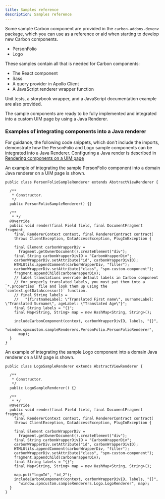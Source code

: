 ```yaml
---
title: Samples reference
description: Samples reference
---
```


Some sample Carbon component are provided in the `carbon-addons-devenv` package, which you can use as a reference or aid when starting to develop new Carbon components.

- PersonFolio
- Logo

These samples contain all that is needed for Carbon components:

- The React component
- Sass
- A query provider in Apollo Client
- A JavaScript renderer wrapper function

Unit tests, a storybook wrapper, and a JavaScript documentation example are also provided.

The sample components are ready to be fully implemented and integrated into a custom UIM page by using a Java Renderer.

### Examples of integrating components into a Java renderer

For guidance, the following code snippets, which don't include the imports, demonstrate how the PersonFolio and Logo sample components can be integrated into a Java Renderer. Configuring a Java render is described in [Rendering components on a UIM page](spm-uim-integration)

An example of integrating the sample PersonFolio component into a domain Java renderer on a UIM page is shown.

```
public class PersonFolioSampleRenderer extends AbstractViewRenderer {

  /**
   * Constructor.
   */
  public PersonFolioSampleRenderer() {}

  /**
   * */
  @Override
  public void render(final Field field, final DocumentFragment fragment,
    final RendererContext context, final RendererContract contract)
    throws ClientException, DataAccessException, PlugInException {

    final Element carbonWrapperDiv =
      fragment.getOwnerDocument().createElement("div");
    final String carbonWrapperDivID = "CarbonWrapperDiv";
    carbonWrapperDiv.setAttribute("id", carbonWrapperDivID);
    HTMLUtils.appendComment(carbonWrapperDiv, "filler");
    carbonWrapperDiv.setAttribute("class", "spm-custom-component");
    fragment.appendChild(carbonWrapperDiv);
    // label translations override default labels in Carbon component
    // for properly translated labels, you must put them into a `*.properties` file and look them up using the `context.getDataAccessor()` function.
    // final String labels =
    //   "{firstnameLabel: \"Translated First name\", surnameLabel: \"Translated Surname\", ageLabel: \"Translated Age\"}";
    final String labels = "{}";
    final Map<String, String> map = new HashMap<String, String>();

    includeCarbonComponent(context, carbonWrapperDivID, labels, "{}",
      "window.spmcustom.sampleRenderers.PersonFolio.PersonFolioRenderer",
      map);
  }
}
```

An example of integrating the sample Logo component into a domain Java renderer on a UIM page is shown.

```
public class LogoSampleRenderer extends AbstractViewRenderer {

  /**
   * Constructor.
   */
  public LogoSampleRenderer() {}

  /**
   * */
  @Override
  public void render(final Field field, final DocumentFragment fragment,
    final RendererContext context, final RendererContract contract)
    throws ClientException, DataAccessException, PlugInException {

    final Element carbonWrapperDiv =
      fragment.getOwnerDocument().createElement("div");
    final String carbonWrapperDivID = "CarbonWrapperDiv";
    carbonWrapperDiv.setAttribute("id", carbonWrapperDivID);
    HTMLUtils.appendComment(carbonWrapperDiv, "filler");
    carbonWrapperDiv.setAttribute("class", "spm-custom-component");
    fragment.appendChild(carbonWrapperDiv);
    final String labels = "{}";
    final Map<String, String> map = new HashMap<String, String>();

    map.put("logoId", "id_2");
    includeCarbonComponent(context, carbonWrapperDivID, labels, "{}",
      "window.spmcustom.sampleRenderers.Logo.LogoRenderer", map);
  }
}
```

